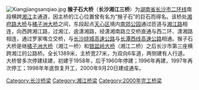 [[File:Xiangjiangsanqiao.jpg|thumb]]
'''猴子石大桥'''（'''长沙湘江三桥'''）为[[湖南省|湖南省]][[长沙市|长沙市]][[长沙二环线|二环线]]南段横跨[[湘江|湘江]]主通道，因主桥的江心位置曾有名为“猴子石”的巨石而得名。该桥处[[湘府路湘江大桥|湘府路大桥]]与[[橘子洲大桥|橘子洲大桥]]之间，东段起点[[天心区|天心区]]境内[[长沙南郊公园|南郊公园]]通过匝道与[[湘江路_(长沙市)|湘江路]]相连，向西跨湘江路，过湘江、逾潇湘路，经潇湘南路立交桥直通与西二环、潇湘路相连，通过罗家嘴立交桥，与[[长沙绕城高速公路|长沙绕城高速公路]]与[[长潭西线高速公路|长潭西线高速公路]]相通。猴子石大桥是继[[橘子洲大桥|橘子洲大桥]]（湘江一桥）和[[银盆岭大桥|银盆岭大桥]]（湘江二桥）之后长沙市第三座横跨湘江的公路桥。全长1389米，主桥宽27米，为双向6车道，两侧建有人行道。大桥曾多次停建续建，初建于1958年，后于1960年停建；1996年再建，1997年再次停工；1998年年底恢复开工，2000年9月20日建成通车。

{{Crossings navbox
|structure= 桥梁与隧道
|place= [[湘江|湘江]]
|bridge= 猴子石大桥（湘江三桥）
|bridge signs= [[长沙二环线|长沙南二环]]
|upstream= [[湘府路湘江大桥|湘府路大桥]]
|upstream signs= 
|downstream= ''南湖路隧道''（在建）
|downstream signs= 
}}
{{长沙基础设施建设}}
{{Bridge-Stub}}
[[Category:长沙桥梁|Category:长沙桥梁]]
[[Category:湘江桥梁|Category:湘江桥梁]]
[[Category:2000年完工桥梁|Category:2000年完工桥梁]]